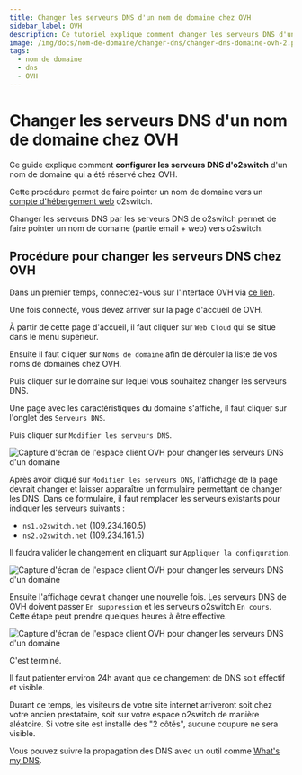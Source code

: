 ```yaml
---
title: Changer les serveurs DNS d'un nom de domaine chez OVH
sidebar_label: OVH
description: Ce tutoriel explique comment changer les serveurs DNS d'un nom de domaine géré chez OVH
image: /img/docs/nom-de-domaine/changer-dns/changer-dns-domaine-ovh-2.png
tags:
  - nom de domaine
  - dns
  - OVH
---
```

# Changer les serveurs DNS d'un nom de domaine chez OVH

Ce guide explique comment **configurer les serveurs DNS d'o2switch** d'un nom de domaine qui a été réservé chez OVH.

Cette procédure permet de faire pointer un nom de domaine vers un [compte d'hébergement
web](https://www.o2switch.fr/hebergement-illimite/) o2switch.

Changer les serveurs DNS par les serveurs DNS de o2switch permet de faire pointer un nom de domaine (partie email + web)
vers o2switch.

## Procédure pour changer les serveurs DNS chez OVH

Dans un premier temps, connectez-vous sur l'interface OVH via [ce
lien](https://www.ovh.com/auth/?onsuccess=https%3A//www.ovh.com/manager&amp;ovhSubsidiary=FR).

Une fois connecté, vous devez arriver sur la page d'accueil de OVH. 

<Badge text="1" /> À partir de cette page d'accueil, il faut cliquer sur `Web Cloud` qui se situe dans
le menu supérieur. 

<Badge text="2" /> Ensuite il faut cliquer sur `Noms de domaine` afin de dérouler la liste de vos noms de
domaines chez OVH. 

<Badge text="3" /> Puis cliquer sur le domaine sur lequel vous souhaitez changer les serveurs DNS. 

<Badge text="4" /> Une page avec les caractéristiques du domaine s'affiche, il faut cliquer sur l'onglet
des `Serveurs DNS`.

<Badge text="5" /> Puis cliquer sur `Modifier les serveurs DNS`.  

<Image
    src="/img/docs/nom-de-domaine/changer-dns/changer-serveurs-dns-ovh-1.png"
    title="Procédure pour accéder au formulaire de changement de DNS chez OVH"
    caption="Première étape pour changer les serveurs DNS d'un domaine réservé chez OVH"
    alt="Capture d'écran de l'espace client OVH pour changer les serveurs DNS d'un domaine"
/>

<Badge text="6" /> Après avoir cliqué sur  `Modifier les serveurs DNS`, l'affichage de la page devrait changer et laisser apparaître un
formulaire permettant de changer les DNS. Dans ce formulaire, il faut remplacer les serveurs existants pour indiquer
les serveurs suivants :
  * `ns1.o2switch.net` (109.234.160.5)
  * `ns2.o2switch.net` (109.234.161.5)

<Badge text="7" /> Il faudra valider le changement en cliquant sur `Appliquer la configuration`.

<Image
    src="/img/docs/nom-de-domaine/changer-dns/changer-dns-domaine-ovh-2.png"
    title="Formulaire de changement de DNS chez o2switch"
    caption="Changement des DNS d'un nom de domaine en gestion chez OVH. Configuration des DNS O2switch"
    alt="Capture d'écran de l'espace client OVH pour changer les serveurs DNS d'un domaine"
/>

<Badge text="8" /> Ensuite l'affichage devrait changer une nouvelle fois. Les serveurs DNS de OVH doivent passer `En
suppression` et les serveurs o2switch `En cours`. Cette étape peut prendre quelques heures à être effective. 

<Image
    src="/img/docs/nom-de-domaine/changer-dns/changement-dns-domaine-ovh-3.png"
    title="Le changement de DNS est en cours"
    caption="Les DNS sont en cours de changement chez OVH"
    alt="Capture d'écran de l'espace client OVH pour changer les serveurs DNS d'un domaine"
/>

C'est terminé. 

Il faut patienter environ 24h avant que ce changement de DNS soit effectif et visible. 

Durant ce temps, les visiteurs de votre site internet arriveront soit chez votre ancien prestataire, soit sur votre
espace o2switch de manière aléatoire. Si votre site est installé des "2 côtés", aucune coupure ne sera visible.

Vous pouvez suivre la propagation des DNS avec un outil comme [What's my DNS](https://www.whatsmydns.net/).